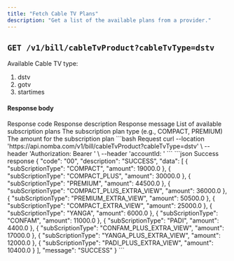 ```yaml
---
title: "Fetch Cable TV Plans"
description: "Get a list of the available plans from a provider."
---
```


<CardGroup cols={2}>
  <Card
    title="Subscribe to Cable TV"
    icon="link-simple"
    href="/products/bills/subscribe-to-cable-tv"
  ></Card>
</CardGroup>

## `GET /v1/bill/cableTvProduct?cableTvType=dstv`

Available Cable TV type:  
1. dstv  
2. gotv  
3. startimes

#### Response body

<ResponseField name="code" type="string" required>
  Response code
</ResponseField>

<ResponseField name="description" type="string" required>
  Response description
</ResponseField>

<ResponseField name="message" type="string" required>
  Response message
</ResponseField>

<ResponseField name="data" type="object[]">
  List of available subscription plans
  <Expandable title="object" defaultOpen="true">
    <ResponseField name="subScriptionType" type="string" required>
      The subscription plan type (e.g., COMPACT, PREMIUM)
    </ResponseField>
    <ResponseField name="amount" type="number" required>
      The amount for the subscription plan
    </ResponseField>
  </Expandable>
</ResponseField>

<RequestExample>
```bash Request
curl --location 'https://api.nomba.com/v1/bill/cableTvProduct?cableTvType=dstv' \
--header 'Authorization: Bearer <token>' \
--header 'accountId: <accountId>'
```
</RequestExample>

<ResponseExample>
```json Success response
{
    "code": "00",
    "description": "SUCCESS",
    "data": [
        {
            "subScriptionType": "COMPACT",
            "amount": 19000.0
        },
        {
            "subScriptionType": "COMPACT_PLUS",
            "amount": 30000.0
        },
        {
            "subScriptionType": "PREMIUM",
            "amount": 44500.0
        },
        {
            "subScriptionType": "COMPACT_PLUS_EXTRA_VIEW",
            "amount": 36000.0
        },
        {
            "subScriptionType": "PREMIUM_EXTRA_VIEW",
            "amount": 50500.0
        },
        {
            "subScriptionType": "COMPACT_EXTRA_VIEW",
            "amount": 25000.0
        },
        {
            "subScriptionType": "YANGA",
            "amount": 6000.0
        },
        {
            "subScriptionType": "CONFAM",
            "amount": 11000.0
        },
        {
            "subScriptionType": "PADI",
            "amount": 4400.0
        },
        {
            "subScriptionType": "CONFAM_PLUS_EXTRA_VIEW",
            "amount": 17000.0
        },
        {
            "subScriptionType": "YANGA_PLUS_EXTRA_VIEW",
            "amount": 12000.0
        },
        {
            "subScriptionType": "PADI_PLUS_EXTRA_VIEW",
            "amount": 10400.0
        }
    ],
    "message": "SUCCESS"
}
```
</ResponseExample>
